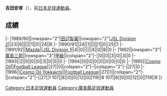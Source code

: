 {{Infobox football biography
|name=吉田安孝
|image=
|fullname=吉田安孝
|birth_date={{Birth date and age|1966|11|22}}
|cityofbirth=[[廣島縣|廣島縣]]
|countryofbirth=[[日本|日本]]
|position=[[中场|中场]]
|currentclub=
|years=1989-1991<br/>1991-1994<br/>1995-1996
|clubs=[[田辺製薬SC|田辺製薬]]<br/>[[廣島三箭|Mazda/廣島三箭]]<br/>[[Cosmo_Oil_Yokkaichi_FC|Cosmo Oil / Cosmo Oil Yokkaichi]]
|caps(goals)=
|nationalyears=
|nationalteam=
|nationalcaps(goals)=
}}
'''吉田安孝'''（{{Bd|1966年|11月22日||}}），前[[日本|日本]][[足球|足球]][[運動員|運動員]]。

==成績==
{{Football player club statistics 1|YYN}}
{{Football player club statistics 2|JPN|YYN}}
|-
|1989/90||rowspan="2"|[[田辺製薬SC|田辺製薬]]||rowspan="2"|[[Japan_Soccer_League|JSL Division 2]]||23||6||||||1||0||24||6
|-
|1990/91||24||1||||||1||0||25||1
|-
|1991/92||[[廣島三箭|Mazda]]||[[Japan_Soccer_League|JSL Division 1]]||4||0||||||4||0||8||0
|-
|1992||rowspan="3"|[[廣島三箭|廣島三箭]]||rowspan="3"|[[日本職業足球甲級聯賽|甲級]]||colspan="2"|-||0||0||3||0||3||0
|-
|1993||2||0||0||0||3||0||5||0
|-
|1994||0||0||0||0||0||0||0||0
|-
|1995||[[Cosmo_Oil_Yokkaichi_FC|Cosmo Oil]]||[[Japan_Football_League|Football League]]||27||0||colspan="2"|-||colspan="2"|-||27||0
|-
|1996||[[Cosmo_Oil_Yokkaichi_FC|Cosmo Oil Yokkaichi]]||[[Japan_Football_League|Football League]]||27||1||colspan="2"|-||colspan="2"|-||27||1
{{Football player club statistics 3|1|JPN}}107||8||0||0||12||0||119||8
{{Football player club statistics 5}}107||8||0||0||12||0||119||8
|}

{{Japan-sport-bio-stub}}
{{Soccer-player-stub}}
[[Category:日本足球運動員|Category:日本足球運動員]]
[[Category:廣島縣足球運動員|Category:廣島縣足球運動員]]